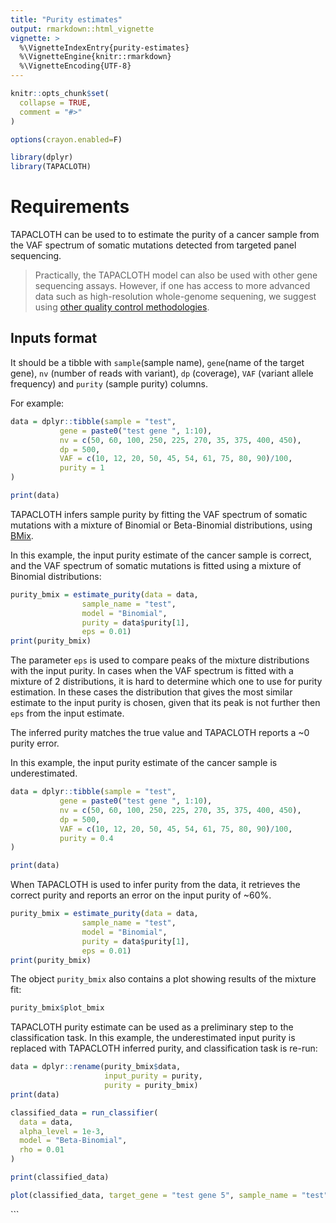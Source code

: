 ```yaml
---
title: "Purity estimates"
output: rmarkdown::html_vignette
vignette: >
  %\VignetteIndexEntry{purity-estimates}
  %\VignetteEngine{knitr::rmarkdown}
  %\VignetteEncoding{UTF-8}
---
```


```r
knitr::opts_chunk$set(
  collapse = TRUE,
  comment = "#>"
)

options(crayon.enabled=F)
```

```r
library(dplyr)
library(TAPACLOTH)
```

# Requirements

TAPACLOTH can be used to to estimate the purity of a cancer sample from the VAF spectrum of somatic mutations detected from targeted panel sequencing. 

> Practically, the TAPACLOTH model can also be used with other gene sequencing assays. However, if one has access to more advanced data such as high-resolution whole-genome sequening, we suggest using [other quality control methodologies](https://caravagnalab.github.io/CNAqc). 

##  Inputs format

It should be a tibble with `sample`(sample name), `gene`(name of the target gene), `nv` (number of reads
with variant), `dp` (coverage), `VAF` (variant allele frequency) and `purity`
(sample purity) columns. 

For example:

```r
data = dplyr::tibble(sample = "test",
           gene = paste0("test gene ", 1:10),
           nv = c(50, 60, 100, 250, 225, 270, 35, 375, 400, 450),
           dp = 500,
           VAF = c(10, 12, 20, 50, 45, 54, 61, 75, 80, 90)/100,
           purity = 1
)

print(data)
```

TAPACLOTH infers sample purity by fitting the VAF spectrum of somatic mutations
with a mixture of Binomial or Beta-Binomial distributions, using 
[BMix](https://caravagnalab.github.io/BMix). 

In this example, the input purity estimate of the cancer sample is correct, and 
the VAF spectrum of somatic mutations is fitted using a mixture of Binomial distributions:

```r
purity_bmix = estimate_purity(data = data,
                sample_name = "test",
                model = "Binomial",
                purity = data$purity[1],
                eps = 0.01)
print(purity_bmix)
```
The parameter `eps` is used to compare peaks of the mixture distributions with
the input purity. In cases when the VAF spectrum is fitted with a mixture of 2
distributions, it is hard to determine which one to use for purity estimation. In
these cases the distribution that gives the most similar estimate to the input 
purity is chosen, given that its peak is not further then `eps` from the input estimate.

The inferred purity matches the true value and TAPACLOTH reports a ~0 purity error.

In this example, the input purity estimate of the cancer sample is underestimated.
```r
data = dplyr::tibble(sample = "test",
           gene = paste0("test gene ", 1:10),
           nv = c(50, 60, 100, 250, 225, 270, 35, 375, 400, 450),
           dp = 500,
           VAF = c(10, 12, 20, 50, 45, 54, 61, 75, 80, 90)/100,
           purity = 0.4
)

print(data)
```
When TAPACLOTH is used to infer purity from the data, it retrieves the correct purity 
and reports an error on the input purity of ~60%.
```r
purity_bmix = estimate_purity(data = data,
                sample_name = "test",
                model = "Binomial",
                purity = data$purity[1],
                eps = 0.01)
print(purity_bmix)
```
The object `purity_bmix` also contains a plot showing results of the mixture fit:
```r
purity_bmix$plot_bmix
```

TAPACLOTH purity estimate can be used as a preliminary step to the classification
task. In this example, the underestimated input purity is replaced with TAPACLOTH 
inferred purity, and classification task is re-run:
```r
data = dplyr::rename(purity_bmix$data, 
                     input_purity = purity, 
                     purity = purity_bmix) 
print(data)
```

```r
classified_data = run_classifier(
  data = data,
  alpha_level = 1e-3,
  model = "Beta-Binomial",
  rho = 0.01
)

print(classified_data)
```

```r
plot(classified_data, target_gene = "test gene 5", sample_name = "test")
```
```
